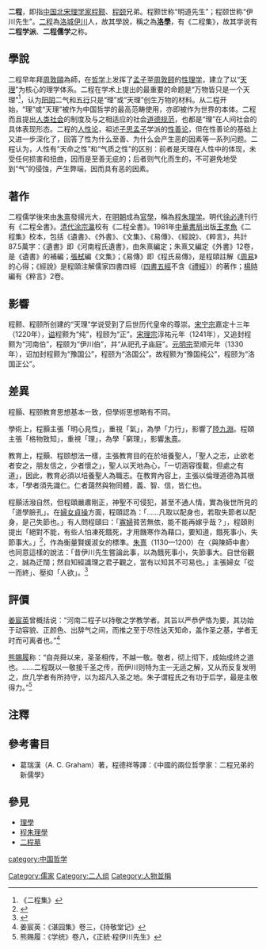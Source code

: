 {{multiple image
| align = right
| direction = horizontal
| header = 二程
| header_align = center
| header_background = 
| footer = 
| footer_align = left/right/center
| footer_background = 
| width = 
| image1 = Cheng Hao.jpg| width1 = 162| alt1 = 
| caption1 = [[程颢|程颢]]
| image2 = Cheng Yi.jpg
| width2 = 140| alt2 = 
| caption2 = [[程颐|程颐]]
}}
{{儒学}}
'''二程'''，即指[[中国|中国]][[北宋|北宋]][[理学家|理学家]][[程颢|程颢]]、[[程颐|程颐]]兄弟。程颢世称“明道先生”；程颐世称“伊川先生”。[[二程|二程]]為[[洛城|洛城]][[伊川|伊川]]人，故其學說，稱之為'''[[洛學|洛學]]'''，有《二程集》，故其学说有'''二程学派'''、'''二程儒学'''之称。

==學說==
二程早年拜[[周敦頤|周敦頤]]為師，在[[哲学|哲学]]上发挥了[[孟子|孟子]]至[[周敦颐|周敦颐]]的[[性理学|性理学]]，建立了以“[[天理|天理]]”为核心的理学体系。二程在学术上提出的最重要的命题是“万物皆只是一个天理”<ref>《二程集》</ref>，认为[[阳阴|阳阴]]二气和[[五行|五行]]只是“理”或“天理”创生万物的材料。从二程开始，“理”或“天理”被作为中国哲学的最高范畴使用，亦即被作为世界的本体。二程而且提出[[人类社会|人类社会]]的制度及与之相适应的社会[[道德规范|道德规范]]，也都是“理”在人间社会的具体表现形态。二程的[[人性论|人性论]]，祖述[[子思|子思]][[孟子|孟子]]学派的[[性善论|性善论]]，但在性善论的基础上又进一步深化了，回答了性为什么至善、为什么会产生恶的因素等一系列问题。二程认为，人性有“天命之性”和“气质之性”的区别：前者是天理在人性中的体现，未受任何损害和扭曲，因而是至善无疵的；后者则气化而生的，不可避免地受到“气”的侵蚀，产生弊端，因而具有恶的因素。

==著作==
二程儒学後來由[[朱熹|朱熹]]發揚光大，在[[明朝|明朝]]成為[[官學|官學]]，稱為[[程朱理学|程朱理学]]。明代[[徐必達|徐必達]]刊行有《二程全書》。[[清代|清代]][[涂宗瀛|涂宗瀛]]校有《二程全書》。1981年[[中華書局|中華書局]]出版[[王孝魚|王孝魚]]《二程集》校本，包括《遺書》、《外書》、《文集》、《易傳》、《經說》、《粹言》，共計87.5萬字：《遺書》即《河南程氏遺書》，由朱熹編定；朱熹又編定《外書》12卷，是《遺書》的補編；[[張栻|張栻]]編《文集》；《易傳》即《程氏易傳》，是程頤註解《[[周易|周易]]》的心得；《經說》是程頤注解儒家四書四經（[[四書五經|四書五經]]不含《[[禮經|禮經]]》）的著作；[[楊時_(宋朝)|楊時]]編有《粹言》2卷。

==影響==
程颢、程颐所创建的“天理”学说受到了后世历代皇帝的尊崇。[[宋宁宗|宋宁宗]]嘉定十三年（1220年），[[谥|谥]]程颢为“纯”，程颐为“正”。[[宋理宗|宋理宗]]淳祐元年（1241年），又追封程颢为“河南伯”，程颐为“伊川伯”，并“从祀孔子庙庭”。[[元明宗|元明宗]]至顺元年（1330年），诏加封程颢为“豫国公”，程颐为“洛国公”。故程颢为“豫国纯公”，程颐为“洛国正公”。

==差異==
程顥、程颐教育思想基本一致，但學術思想略有不同。

學術上，程顥主張「明心見性」，重視「氣」，為學「力行」，影響了[[陸九淵|陸九淵]]。程頤主張「格物致知」，重視「理」，為學「窮理」，影響[[朱熹|朱熹]]。

教育上，程顥、程颐想法一樣，主張教育目的在於培養聖人，「聖人之志，止欲老者安之，朋友信之，少者懷之」，聖人以天地為心，「一切涵容復載，但處之有道」，因此，教育必須以培養聖人為職志。在教育內容上，主張以倫理道德為其根本，「學者須先識仁。仁者藹然與物同體，義、智、信，皆仁也。

程顥活潑自然，但程頤嚴肅剛正，神聖不可侵犯，甚至不通人情，實為後世所見的「道學臉孔」。在[[婦女|婦女]][[貞操|貞操]]方面，程頤認為：「……凡取以配身也，若取失節者以配身，是己失節也。」有人問程頤曰：「[[寡婦|寡婦]]貧苦無依，能不能再嫁乎哉？」，程頤則提出「絕對不能，有些人怕凍死餓死，才用饑寒作為藉口，要知道，餓死事小，失節事大。」<ref>{{cite book 
| title = 《程氏遺書》 
| chapter = 卷二十二 
| quote = 问：“孀妇于理似不可取，如何？”曰“然。凡取，以配身也。若取失节者以配身，是己失节也。”又问：“或有孤孀贫穷无托者，可再嫁？”曰：“只是后世怕寒饿死，故有是说。然饿死事极小，失节事极大。”
}}</ref>，作為衡量賢媛淑女的標準。[[朱熹|朱熹]]（1130—1200）在〈與陳師中書〉也同意這樣的說法：「昔伊川先生嘗論此事，以為餓死事小，失節事大。自世俗觀之，誠為迂闊；然自知經識理之君子觀之，當有以知其不可易也。」主張婦女「從一而終」、壓抑「人欲」。<ref>{{cite web 
| title = 朱熹的“饿死事小，失节事大”的背后 
| url = http://www.tianya.cn/publicforum/Content/no05/1/799.shtml 
| author = 六月六月 
| authorlink =
| date = 2003-06-27 
| accessdate = 2011-01-11}}</ref>

==評價==
[[姜宸英|姜宸英]]曾概括说：“河南二程子以持敬之学教学者。其旨以严恭俨恪为要，其功始于动容貌、正颜色、出辞气之间，而推之至于尽性达天知命，盖作圣之基，学者无时而可离者也。”<ref>姜宸英：《湛园集》卷三，《持敬堂记》</ref>

[[熊賜履|熊賜履]]称：“自尧舜以来，圣圣相传，不越一敬。敬者，彻上彻下，成始成终之道也。……二程既以一敬接千圣之传，而伊川则特为主一无适之解，又从而反复发明之，庶几学者有所持守，以为超凡入圣之地。朱子谓程氏之有功于后学，最是主敬得力。”<ref>熊赐履：《学统》卷八，《正統·程伊川先生》</ref>

==注釋==
{{reflist|2}}

==參考書目==
*葛瑞漢（A. C. Graham）著，程德祥等譯：《中國的兩位哲學家：二程兄弟的新儒學》

==參見==
*[[理學|理學]]
*[[程朱理學|程朱理學]]
*[[二程墓|二程墓]]
{{DEFAULTSORT:E二程}}



[[category:中国哲学|category:中国哲学]]
[[Category:儒家|Category:儒家]]
[[Category:二人组|Category:二人组]]

[[Category:人物並稱|Category:人物並稱]]